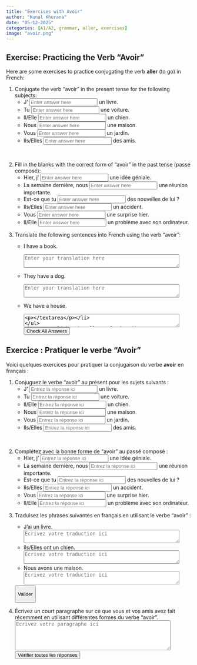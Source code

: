 ```yaml
---
title: "Exercises with Avoir"
author: "Kunal Khurana"
date: "05-12-2025"
categories: [A1/A2, grammar, aller, exercises]
image: "avoir.png"
---
```


::: {.content-visible when-profile="english"}

# Exercise: Practicing the Verb "Avoir"

Here are some exercises to practice conjugating the verb **aller** (to go) in French:

1.  Conjugate the verb "avoir" in the present tense for the following subjects:
    -   J' <input type="text" placeholder="Enter answer here" oninput="checkAnswer(this, 'ai')"> un livre.
    -   Tu <input type="text" placeholder="Enter answer here" oninput="checkAnswer(this, 'as')"> une voiture.
    -   Il/Elle <input type="text" placeholder="Enter answer here" oninput="checkAnswer(this, 'a')"> un chien.
    -   Nous <input type="text" placeholder="Enter answer here" oninput="checkAnswer(this, 'avons')"> une maison.
    -   Vous <input type="text" placeholder="Enter answer here" oninput="checkAnswer(this, 'avez')"> un jardin.
    -   Ils/Elles <input type="text" placeholder="Enter answer here" oninput="checkAnswer(this, 'ont')"> des amis.

<br>

2.  Fill in the blanks with the correct form of "avoir" in the past tense (passé composé):
    -   Hier, j' <input type="text" placeholder="Enter answer here" oninput="checkAnswer(this, 'ai eu')"> une idée géniale.
    -   La semaine dernière, nous <input type="text" placeholder="Enter answer here" oninput="checkAnswer(this, 'avons eu')"> une réunion importante.
    -   Est-ce que tu <input type="text" placeholder="Enter answer here" oninput="checkAnswer(this, 'as eu')"> des nouvelles de lui ?
    -   Ils/Elles <input type="text" placeholder="Enter answer here" oninput="checkAnswer(this, 'ont eu')"> un accident.
    -   Vous <input type="text" placeholder="Enter answer here" oninput="checkAnswer(this, 'avez eu')"> une surprise hier.
    -   Il/Elle <input type="text" placeholder="Enter answer here" oninput="checkAnswer(this, 'a eu')"> un problème avec son ordinateur.

<script>
function checkAnswer(input, correctAnswer) {
    const userAnswer = input.value.trim().toLowerCase();
    const feedback = input.nextElementSibling;
    if (!feedback) {
        const span = document.createElement('span');
        span.style.marginLeft = '10px';
        input.parentNode.appendChild(span);
    }
    if (userAnswer === correctAnswer) {
        input.nextElementSibling.textContent = "Correct! +10 points";
        input.nextElementSibling.style.color = "green";
    } else if (userAnswer) {
        input.nextElementSibling.textContent = "Try again!";
        input.nextElementSibling.style.color = "red";
    } else {
        input.nextElementSibling.textContent = "";
    }
}

function checkAllAnswers() {
    const inputs = document.querySelectorAll('input[type="text"]');
    inputs.forEach(input => {
        const correctAnswer = input.getAttribute('oninput').match(/'([^']+)'/)[1];
        checkAnswer(input, correctAnswer);
    });
}
</script>


3.  Translate the following sentences into French using the verb "avoir":

    -   I have a book.\

        <textarea placeholder="Enter your translation here" rows="2" cols="50"></textarea>
       

    -   They have a dog.\
        <textarea placeholder="Enter your translation here" rows="2" cols="50"></textarea>

    -   We have a house.\
        <textarea placeholder="Enter your translation here" rows="2" cols="50"></textarea

    <button onclick="showAllTranslations()">Submit</button>

<script>

function showAllTranslations() {
    const translations = [
        { input: document.querySelectorAll('textarea')[0], correct: 'J\'ai un livre.' },
        { input: document.querySelectorAll('textarea')[1], correct: 'Ils/Elles ont un chien.' },
        { input: document.querySelectorAll('textarea')[2], correct: 'Nous avons une maison.' }
    ];

    translations.forEach(({ input, correct }) => {
        let feedback = input.nextElementSibling;

        if (!feedback || feedback.tagName !== 'SPAN') {
            feedback = document.createElement('span');
            feedback.style.marginLeft = '10px';
            input.parentNode.appendChild(feedback);
        }

        const userTranslation = input.value.trim();
        if (userTranslation.toLowerCase() === correct.toLowerCase()) {
            feedback.textContent = "Correct! The translation is: " + correct;
            feedback.style.color = "green";
        } else {
            feedback.textContent = "The correct translation is: " + correct;
            feedback.style.color = "red";
        }
    });

    // Ensure the button remains visible after feedback is displayed
    document.querySelector('button[onclick="showAllTranslations()"]').scrollIntoView({ behavior: 'smooth', block: 'center' });
}
</script>


4.  Write a short paragraph about what you and your friends have done recently using different forms of "avoir."
    <textarea placeholder="Write your paragraph here" rows="5" cols="50"></textarea>

    <button onclick="checkAllAnswers()">
    Check All Answers
    </button>
:::


::: {.content-visible when-profile="french"}

# Exercice : Pratiquer le verbe "Avoir"

Voici quelques exercices pour pratiquer la conjugaison du verbe **avoir** en français :

1.  Conjuguez le verbe "avoir" au présent pour les sujets suivants :
    -   J' <input type="text" placeholder="Entrez la réponse ici" oninput="verifierReponse(this, 'ai')"> un livre.
    -   Tu <input type="text" placeholder="Entrez la réponse ici" oninput="verifierReponse(this, 'as')"> une voiture.
    -   Il/Elle <input type="text" placeholder="Entrez la réponse ici" oninput="verifierReponse(this, 'a')"> un chien.
    -   Nous <input type="text" placeholder="Entrez la réponse ici" oninput="verifierReponse(this, 'avons')"> une maison.
    -   Vous <input type="text" placeholder="Entrez la réponse ici" oninput="verifierReponse(this, 'avez')"> un jardin.
    -   Ils/Elles <input type="text" placeholder="Entrez la réponse ici" oninput="verifierReponse(this, 'ont')"> des amis.

<br>

2.  Complétez avec la bonne forme de "avoir" au passé composé :
    -   Hier, j' <input type="text" placeholder="Entrez la réponse ici" oninput="verifierReponse(this, 'ai eu')"> une idée géniale.
    -   La semaine dernière, nous <input type="text" placeholder="Entrez la réponse ici" oninput="verifierReponse(this, 'avons eu')"> une réunion importante.
    -   Est-ce que tu <input type="text" placeholder="Entrez la réponse ici" oninput="verifierReponse(this, 'as eu')"> des nouvelles de lui ?
    -   Ils/Elles <input type="text" placeholder="Entrez la réponse ici" oninput="verifierReponse(this, 'ont eu')"> un accident.
    -   Vous <input type="text" placeholder="Entrez la réponse ici" oninput="verifierReponse(this, 'avez eu')"> une surprise hier.
    -   Il/Elle <input type="text" placeholder="Entrez la réponse ici" oninput="verifierReponse(this, 'a eu')"> un problème avec son ordinateur.

<script>
function verifierReponse(input, bonneReponse) {
    const reponseUtilisateur = input.value.trim().toLowerCase();
    let feedback = input.nextElementSibling;
    if (!feedback) {
        feedback = document.createElement('span');
        feedback.style.marginLeft = '10px';
        input.parentNode.appendChild(feedback);
    }
    if (reponseUtilisateur === bonneReponse) {
        feedback.textContent = "Correct ! +10 points";
        feedback.style.color = "green";
    } else if (reponseUtilisateur) {
        feedback.textContent = "Essayez encore !";
        feedback.style.color = "red";
    } else {
        feedback.textContent = "";
    }
}

function verifierToutesReponses() {
    const inputs = document.querySelectorAll('input[type="text"]');
    inputs.forEach(input => {
        const bonneReponse = input.getAttribute('oninput').match(/'([^']+)'/)[1];
        verifierReponse(input, bonneReponse);
    });
}
</script>

3.  Traduisez les phrases suivantes en français en utilisant le verbe "avoir" :

    -   J'ai un livre.\
        <textarea placeholder="Écrivez votre traduction ici" rows="2" cols="50"></textarea>

    -   Ils/Elles ont un chien.\
        <textarea placeholder="Écrivez votre traduction ici" rows="2" cols="50"></textarea>

    -   Nous avons une maison.\
        <textarea placeholder="Écrivez votre traduction ici" rows="2" cols="50"></textarea>

    <button onclick="afficherToutesTraductions()">Valider</button>

<script>
function afficherToutesTraductions() {
    const traductions = [
        { input: document.querySelectorAll('textarea')[0], correct: "J'ai un livre." },
        { input: document.querySelectorAll('textarea')[1], correct: "Ils/Elles ont un chien." },
        { input: document.querySelectorAll('textarea')[2], correct: "Nous avons une maison." }
    ];

    traductions.forEach(({ input, correct }) => {
        let feedback = input.nextElementSibling;
        if (!feedback || feedback.tagName !== 'SPAN') {
            feedback = document.createElement('span');
            feedback.style.marginLeft = '10px';
            input.parentNode.appendChild(feedback);
        }
        const userTranslation = input.value.trim();
        if (userTranslation.toLowerCase() === correct.toLowerCase()) {
            feedback.textContent = "Correct ! La traduction est : " + correct;
            feedback.style.color = "green";
        } else {
            feedback.textContent = "La bonne traduction est : " + correct;
            feedback.style.color = "red";
        }
    });

    document.querySelector('button[onclick="afficherToutesTraductions()"]').scrollIntoView({ behavior: 'smooth', block: 'center' });
}
</script>

4.  Écrivez un court paragraphe sur ce que vous et vos amis avez fait récemment en utilisant différentes formes du verbe "avoir".
    <textarea placeholder="Écrivez votre paragraphe ici" rows="5" cols="50"></textarea>

    <button onclick="verifierToutesReponses()">
    Vérifier toutes les réponses
    </button>
    
:::